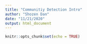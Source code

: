```yaml
---
title: "Communitiy Detection Intro"
author: "Shozen Dan"
date: "11/21/2020"
output: html_document
---
```


```r
knitr::opts_chunk$set(echo = TRUE)
```

```r

```

